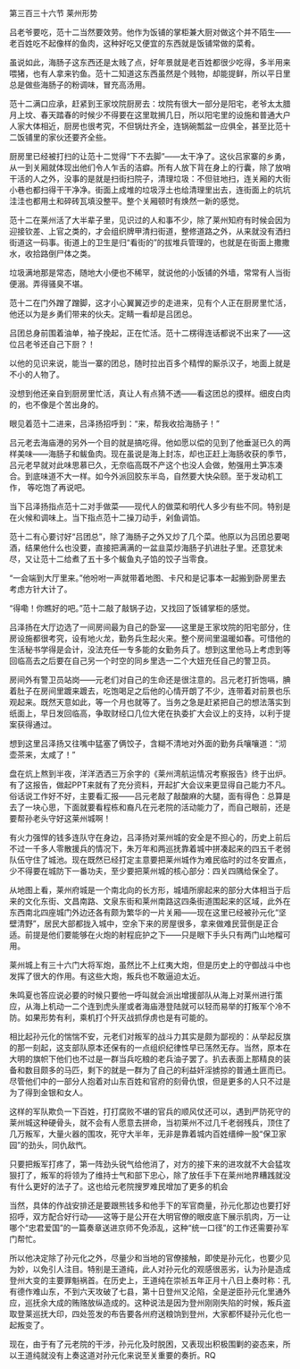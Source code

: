 

第三百三十六节 莱州形势

吕老爷要吃，范十二当然要效劳。他作为饭铺的掌柜兼大厨对做这个并不陌生――老百姓吃不起像样的鱼肉，这种好吃又便宜的东西就是饭铺常做的菜肴。

虽说如此，海肠子这东西还是太贱了点，好年景就是老百姓都很少吃得，多半用来喂猪，也有人拿来钓鱼。范十二知道这东西虽然是个贱物，却能提鲜，所以平日里总是做些海肠子的粉调味，冒充高汤用。

范十二满口应承，赶紧到王家坟院厨房去：坟院有很大一部分是阳宅，老爷太太腊月上坟、春天踏春的时候少不得要在这里耽搁几日，所以阳宅里的设施和普通大户人家大体相近，厨房也很考究，不但锅灶齐全，连锅碗瓢盆一应俱全，甚至比范十二饭铺里的家伙还要齐全些。

厨房里已经被打扫的让范十二觉得“下不去脚”――太干净了。这伙吕家寨的乡勇，从一到关厢就体现出他们令人乍舌的洁癖。所有人放下背在身上的行囊，除了放哨干活的人之外，没事的是就是扫街扫院子，清理垃圾：不但驻地扫，连关厢的大街小巷也都扫得干干净净。街面上成堆的垃圾浮土也给清理里出去，连街面上的坑坑洼洼也都用土和碎砖瓦填没整平。整个关厢顿时有焕然一新的感觉。

范十二在莱州活了大半辈子里，见识过的人和事不少，除了莱州知府有时候会因为迎接钦差、上官之类的，才会组织牌甲清扫街道，整修道路之外，从来就没有洒扫街道这一码事。街道上的卫生是归“看街的”的拔堆兵管理的，也就是在街面上撒撒水，收拾路倒尸体之类。

垃圾满地那是常态，随地大小便也不稀罕，就说他的小饭铺的外墙，常常有人当街便溺。弄得骚臭不堪。

范十二在门外蹭了蹭脚，这才小心翼翼迈步的走进来，见有个人正在厨房里忙活，他还以为是乡勇们带来的伙夫。定睛一看却是吕团总。

吕团总身前围着油单，袖子挽起，正在忙活。范十二楞得连话都说不出来了――这位吕老爷还自己下厨？！

以他的见识来说，能当一寨的团总，随时拉出百多个精悍的厮杀汉子，地面上就是不小的人物了。

没想到他还亲自到厨房里忙活，真让人有点猜不透――看这团总的摸样。细皮白肉的，也不像是个苦出身的。

眼见着范十二进来，吕泽扬招呼到：“来，帮我收拾海肠子！”

吕元老去海庙港的另外一个目的就是搞吃得。他如愿以偿的见到了他垂涎已久的两样美味――海肠子和鲅鱼肉。现在虽说是海上封冻，却也正赶上海肠收获的季节，吕元老早就对此味思慕已久，无奈临高既不产这个也没人会做，勉强用土笋冻凑合。到底味道不大一样。如今外派回胶东半岛，自然要大快朵颐。至于发动机工作， 等吃饱了再说吧。

当下吕泽扬指点范十二对手做菜――现代人的做菜和明代人多少有些不同。特别是在火候和调味上。当下指点范十二操刀动手，剁鱼调馅。

范十二有心要讨好“吕团总”，除了海肠子之外又炒了几个菜。他原以为吕团总要喝酒，结果他什么也没要，直接把满满的一盆韭菜炒海肠子扒进肚子里。还意犹未尽，又让范十二给煮了五十多个鲅鱼丸子馅的饺子当零食。

“一会端到大厅里来。”他吩咐一声就带着地图、卡尺和是记事本一起搬到卧房里去考虑方针大计了。

“得嘞！你瞧好的吧。”范十二敲了敲锅子边，又找回了饭铺掌柜的感觉。

吕泽扬在大厅边选了一间房间最为自己的卧室――这里是王家坟院的阳宅部分，住房设施都很考究，设有地火龙，勤务兵生起火来。整个房间里温暖如春。可惜他的生活秘书学得是会计，没法充任一专多能的女勤务兵了。想到这里他马上考虑到等回临高去之后要在自己另一个时空的同乡里选一二个大妞充任自己的警卫员。

房间外有警卫员站岗――元老们对自己的生命还是很注意的。吕元老打折饱嗝，腆着肚子在房间里踱来踱去，吃饱喝足之后他的心情开朗了不少，连带着对前景也乐观起来。既然天意如此，等一个月也就等了。当务之急是赶紧把自己的想法落实到纸面上，早日发回临高，争取财经口几位大佬在执委扩大会议上的支持，以利于提案获得通过。

想到这里吕泽扬又往嘴中猛塞了俩饺子，含糊不清地对外面的勤务兵嚷嚷道：“沏壶茶来，太咸了！”

盘在炕上熬到半夜，洋洋洒洒三万余字的《莱州湾航运情况考察报告》终于出炉。有了这报告，做起PPT来就有了充分资料，开起扩大会议来更显得自己能力不凡。俗话说工作好不好，主要看汇报――吕元老敲了敲酸麻的大腿，面有得色：总算是去了一块心思，下面就要看程栋和裔凡在元老院的活动能力了，而自己眼前，还是要帮孙老头守好这莱州城啊！

有火力强悍的钱多连队守在身边，吕泽扬对莱州城的安全是不担心的，历史上前后不过一千多人零散援兵的情况下，朱万年和两巡抚靠着城中拼凑起来的四五千老弱队伍守住了城池。现在既然已经打定主意要把莱州城作为难民临时的过冬安置点，少不得要在城防下一番功夫，至少要把莱州城的核心部分：四关四隅给保全了。

从地图上看，莱州府城是一个南北向的长方形，城墙所廓起来的部分大体相当于后来的文化东街、文昌南路、文泉东街和莱州南路这四条街道围起来的区域，此外在东西南北四座城门外边还各有颇为繁华的一片关厢――现在这里已经被孙元化“坚壁清野”，居民大部都拢入城中，空余下来的房屋很多，拿来做难民营倒是正合适。前提是他们要能够在火炮的射程庇护之下――只是眼下手头只有两门山地榴可用。

莱州城上有三十六门大将军炮，虽然比不上红夷大炮，但是历史上的守御战斗中也发挥了很大的作用。有这些大炮，叛兵也不敢逼迫太近。

朱鸣夏也答应说必要的时候只要他一呼叫就会派出增援部队从海上对莱州进行策应，从海上机动一二个连到虎头崖或者海庙港登陆就可以轻而易举的打叛军个冷不防。如果形势有利，乘机打个歼灭战抓俘虏也是有可能的。

相比起孙元化的惴惴不安，元老们对叛军的战斗力其实是颇为鄙视的：从举起反旗的那一刻起，这支部队原本还保有的一点组织纪律性早已荡然无存。当然，原本在大明的旗帜下他们也不过是一群当兵吃粮的老兵油子罢了。扒去表面上那精良的装备和数目颇多的马匹，剩下的就是一群为了自己的利益奸淫掳掠的普通土匪而已。尽管他们中的一部分人抱着对山东百姓和官府的刻骨仇恨，但是更多的人只不过是为了得到金银和女人。

这样的军队欺负一下百姓，打打腐败不堪的官兵的顺风仗还可以，遇到严防死守的莱州城这种硬骨头，就不会有人愿意去拼命，当初莱州不过几千老弱残兵，顶住了几万叛军，大量火器的围攻，死守大半年，无非是靠着城内百姓缙绅一股“保卫家园”的劲头，同仇敌忾。

只要把叛军打疼了，第一阵劲头锐气给他消了，对方的接下来的进攻就不大会猛攻狠打了，叛军的将领为了维持士气和部下忠心，除了放任手下在莱州地界糟践就没有什么更好的法子了。这也给元老院搜罗难民增加了更多的机会

当然，具体的作战安排还是要跟熊钱多和他手下的军官商量，孙元化那边也要打好招呼，双方配合好行动――这等于是公开在大明官僚的眼皮底下展示肌肉，万一让哪个“忠君爱国”的一篇奏章送进京师不免添乱，这种“统一口径”的工作还需要孙军门帮忙。

所以他决定除了孙元化之外，尽量少和当地的官僚接触，即使是孙元化，也要少见为妙，以免引人注目。特别是王道纯，此人对孙元化的观感很恶劣，认为孙是造成登州大变的主要罪魁祸首。在历史上，王道纯在崇祯五年正月十八日上奏时称：孔有德作难山东，不到六天攻破了七县，第十日登州又沦陷，全是逆臣孙元化里通外应，巡抚余大成的贿赂放纵造成的。这种说法是因为登州刚刚失陷的时候，叛兵盗取登莱巡抚大印，四处签发的布告要各州府送粮饷到登州，大家都怀疑孙元化也一起叛变了。

现在，由于有了元老院的干涉，孙元化及时脱困，又表现出积极围剿的姿态来，所以王道纯就没有上奏这道对孙元化来说至关重要的奏折。RQ


